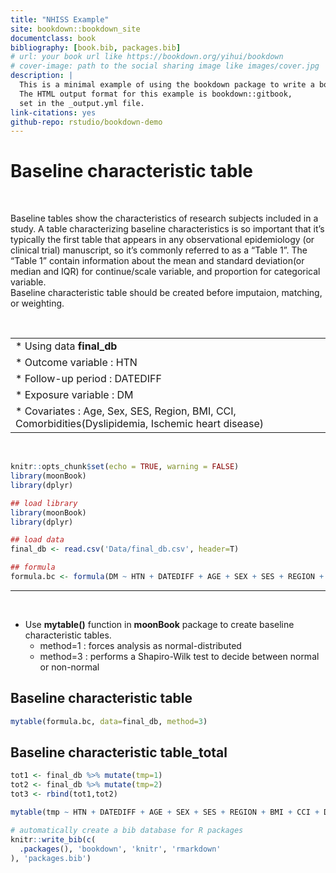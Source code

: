 ```yaml
--- 
title: "NHISS Example"
site: bookdown::bookdown_site
documentclass: book
bibliography: [book.bib, packages.bib]
# url: your book url like https://bookdown.org/yihui/bookdown
# cover-image: path to the social sharing image like images/cover.jpg
description: |
  This is a minimal example of using the bookdown package to write a book.
  The HTML output format for this example is bookdown::gitbook,
  set in the _output.yml file.
link-citations: yes
github-repo: rstudio/bookdown-demo
---
```


# Baseline characteristic table

<br/>

Baseline tables show the characteristics of research subjects included in a study. A table characterizing baseline characteristics is so important that it’s typically the first table that appears in any observational epidemiology (or clinical trial) manuscript, so it’s commonly referred to as a "Table 1". The "Table 1" contain information about the mean and standard deviation(or median and IQR) for continue/scale variable, and proportion for categorical variable.    
Baseline characteristic table should be created before imputaion, matching, or weighting.   


<br/>

----
* Using data **final_db**    
* Outcome variable : HTN     
* Follow-up period : DATEDIFF    
* Exposure variable : DM     
* Covariates : Age, Sex, SES, Region, BMI, CCI, Comorbidities(Dyslipidemia, Ischemic heart disease)    
----

<br/>

```r
knitr::opts_chunk$set(echo = TRUE, warning = FALSE)
library(moonBook)
library(dplyr)
```

```r
## load library
library(moonBook)
library(dplyr)
```

```r
## load data
final_db <- read.csv('Data/final_db.csv', header=T)
```
     
```r
## formula
formula.bc <- formula(DM ~ HTN + DATEDIFF + AGE + SEX + SES + REGION + BMI + CCI + DYS + IHD)
```

------

<br/>

* Use **mytable()** function in **moonBook** package to create baseline characteristic tables.
  - method=1 : forces analysis as normal-distributed        
  - method=3 : performs a Shapiro-Wilk test to decide between normal or non-normal


## Baseline characteristic table
```r
mytable(formula.bc, data=final_db, method=3) 
```

## Baseline characteristic table_total
```r
tot1 <- final_db %>% mutate(tmp=1)
tot2 <- final_db %>% mutate(tmp=2)
tot3 <- rbind(tot1,tot2)

mytable(tmp ~ HTN + DATEDIFF + AGE + SEX + SES + REGION + BMI + CCI + DYS + IHD, data=tot3, method=3)
```


```r
# automatically create a bib database for R packages
knitr::write_bib(c(
  .packages(), 'bookdown', 'knitr', 'rmarkdown'
), 'packages.bib')
```
